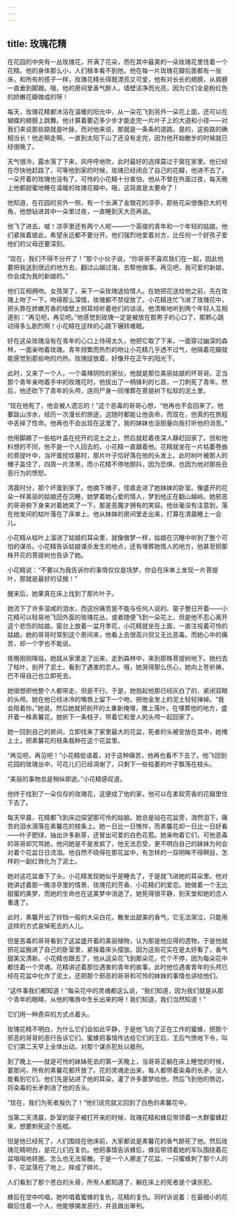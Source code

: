 ```yaml
---
---
---
```

title: 玫瑰花精
---



在花园的中央有一丛玫瑰花，开满了花朵，而在其中最美的一朵玫瑰花里住着一个花精。他的身体那么小，人们根本看不到他。他在每一片玫瑰花瓣后面都有一张床，和所有的孩子一样，玫瑰花精长得既漂亮又可爱，他有对长长的翅膀，从肩膀一直垂到脚跟。哦，他的房间里香气醉人，墙壁洁净而光亮，因为它们全是粉红色的娇嫩花瓣做成的呀！

每天，玫瑰花精都沐浴在温暖的阳光中，从一朵花飞到另外一朵花上面，还可以在蝴蝶的翅膀上跳舞。他计算着要迈多少步才能走完一片叶子上的大道和小径——对我们来说那些路就是叶脉，而对他来说，那就是一条条的道路。是的，这些路的确相当长！他走啊走啊，一直到太阳下山了还没有走完，因为他开始散步的时候就已经很晚了。

天气很冷，露水落了下来，风呼呼地吹，此时最好的选择莫过于窝在家里。他已经在尽快地赶路了，可等他到家的时候，玫瑰已经闭合了自己的花瓣，他进不去了，一朵开着的玫瑰也没有了。可怜的小花精十分害怕，他从不曾在外面过夜，每天晚上他都甜蜜地睡在温暖的玫瑰花瓣中。哦，这简直是太要命了！

他知道，在花园的另外一侧，有一个长满了金银花的凉亭，那些花朵很像巨大的号角，他想钻进其中一朵里过夜，一直睡到天大亮再说。

他飞了进去。嘘！凉亭里还有两个人呢——一个英俊的青年和一个年轻的姑娘。他们紧挨着彼此，希望永远都不要分开。他们强烈地爱着对方，比任何一个好孩子爱他们的父母还要深刻。

“现在，我们不得不分开了！”那个小伙子说，“你哥哥不喜欢我们在一起，因此他要把我送到很远的地方去，翻过山越过海，去帮他做事。再见吧，我可爱的新娘，你会成为我的新娘的。”

他们互相拥吻。女孩哭了，采下一朵玫瑰送给情人。在她把花送给他之前，先在玫瑰上吻了一下，吻得那么深情，玫瑰都不禁绽放了。小花精连忙飞进了玫瑰花中，把头靠在娇嫩芳香的墙壁上侧耳倾听着他们的谈话。他清晰地听到两个年轻人互相道别：“再见吧，再见吧。”他感觉到玫瑰一定是被放在那男子的心口了，那颗心跳动得多么剧烈啊！小花精在这样的心跳下辗转难眠。

好在这朵玫瑰没有在青年的心口上待得太久，他把它取了下来，一面穿过幽深的森林，一面亲吻着玫瑰。青年频繁而热烈的吻让小花精几乎透不过气，他隔着花瓣就能感觉到那些吻的灼热，玫瑰绽放着，好像开在正午的阳光下。

此时，又来了一个人，一个毒辣阴险的家伙，他就是那位美丽姑娘的坏哥哥。正当那个青年亲吻着手中的玫瑰花时，他拔出了一柄锋利的匕首，一刀刺死了青年。然后，他还砍下了青年的头颅，连同尸身一同埋葬在菩提树下松软的泥土里。

“现在他死了，他会被人遗忘的！”这个恶毒的哥哥心想，“他再也不会回来了。他要跋山涉水，经历一次漫长的旅途，这随时都能让他丧命，而现在，他真的在旅程中丢掉了性命。他再也不会出现在这里了，我的妹妹也没胆量向我打听他的消息。”

他用脚踢了一些枯叶盖在挖开的泥土之上，然后就趁着夜深人静赶回家了。但和他料想的不同，他不是一个人回去的，小花精一直跟着他。花精就坐在一片枯萎卷曲的菩提叶中，当坏蛋挖坟墓时，那片叶子恰好落在他的头发上。此时树叶被那人的帽子盖住了，四周一片漆黑，而小花精不停地颤抖，因为恐惧，也因为他对那些丑恶行为的愤怒。

清晨时分，那个坏蛋到家了。他摘下帽子，径直走进了她妹妹的卧室。像盛开的花朵一样美丽的姑娘还在沉睡，她梦着她心爱的情人，梦到他正在翻山越岭。她邪恶的哥哥俯下身来对着她笑了一下，那是恶魔才拥有的笑容。他丝毫没有注意到，落在他发间的枯叶落在了床单上。他从妹妹的房间里走出来，打算在清晨睡上一会儿。

小花精从枯叶上溜进了姑娘的耳朵里，就像做梦一样，姑娘在沉睡中听到了整个可怕的谋杀。小花精告诉姑娘谋杀发生的地点，还有埋葬她情人的地方，他甚至把那株开花的菩提树也告诉了她。

小花精说：“不要以为我告诉你的事情仅仅是场梦，你会在床单上发现一片菩提叶，那就是最好的证据！”

醒来后，她果真在床上找到了那片叶子。

她流下了许多湿咸的泪水，而这份痛苦是不能与任何人说的。窗子整日开着——小花精可以轻易地飞回外面的玫瑰花丛，或者随便飞到一朵花上，但是他不忍心离开这个悲伤的姑娘。窗台上放着一盆月季花，小花精就坐在上面，一直注视着可怜的姑娘。她的哥哥时常到这个房间来，他看上去很高兴但又无比恶毒。而她心中的痛苦，却一个字也不能说。

夜晚刚刚降临，她就从家里走了出来，走到森林中，来到那株菩提树地下。她扫去了枯叶，剖开了泥土，看到了遇害的恋人。哦，她哭得那么伤心，她向上苍祈祷，巴不得自己也立即死去。

她很想把他整个人都带走，但是不行。于是，她抱起他那已经灰白了的、紧闭双眼的头颅。她在他已经冰冷的嘴唇上留下一个吻，把他金发上的泥土轻轻掸掉。“我会陪着你。”她说。然后她就把剖开的土重新掩埋，撒上落叶。在埋葬他的地方，盛开着一株素馨花，她折下一条枝子，带着它和爱人的头颅一起回家了。

她一回到自己的房间，立即找来了家里最大的花盆，死者的头被安放在其中，她掩上土，把素馨花的枝条栽种在这个花盆里。

“再见吧，再见吧！”小花精低语着，对于这种痛苦，他再也看不下去了。他飞回到花园的玫瑰丛中，可花儿们已经凋谢了，只剩下一些枯萎的叶子飘荡在枝头。

“美丽的事物总是稍纵即逝。”小花精感叹道。

他终于找到了一朵仅存的玫瑰花，这便成了他的家，他可以在柔软芳香的花瓣里住下去了。

每天早晨，花精都飞到床边探望那可怜的姑娘。她总是站在花盆旁，潸然泪下，痛苦的泪水滴落在素馨花的枝条上。她一日比一日憔悴，而素馨花却一日比一日好看——叶子肥绿，抽出许多新芽，还冒出可爱的白色花苞。她亲吻着它们，可他恶毒的哥哥却咒骂她，他问她是不是发疯了，他无法忍受，更不明白自己的妹妹为何会对着个花盆日日流泪。他自然不晓得在那花盆中，有怎样的一双明眸不得瞑目，怎样的一副红唇化为了泥土。

她对这花盆垂下了头，小花精发现她似乎是睡去了，于是就飞进她的耳朵里。他对她讲述着那一晚凉亭里的情景、玫瑰花的芳香、小花精们的爱恋。她做着一个无比甜蜜的美梦，而她的生命也在这美梦中消逝了。她死得很平静，到天堂和她的恋人重逢了。

此时，素馨开出了铃铛一般的大朵白花，散发出甜美的香气，它无法哭泣，只能用这样的方式哀悼死去的人儿。

但是恶毒的哥哥看到了这盆盛开着的美丽植物，认为那是他应得的遗物，于是他就把花盆搬进了自己的卧室里，紧挨着床头摆放。因为这些花实在是太好看了，香气甜美又清新。小花精也跟去了，他从这朵花飞到那朵花，忙个不停，因为每朵花中都住着一个灵魂。花精讲述着那位遇害的青年的故事，此时他位遇害青年的头颅已经在花盆中化作了泥土，还把那个邪恶的哥哥和可怜的妹妹的事情也讲给他们。

“这件事我们都知道！”每朵花中的灵魂都这么说，“我们知道，因为我们就是从那个青年的眼睛，从他的嘴唇中生长出来的呀！我们知道，我们当然知道！”

它们用一种奇异的方式点着头。

玫瑰花精不明白，为什么它们会如此平静，于是他飞向了正在工作的蜜蜂，把那个邪恶的哥哥的恶行告诉它们。蜜蜂把事情传达给它们的王后，王后气愤地下令，叫它们第二天早上全体出动，对那个谋杀犯处以极刑。

到了晚上——就是可怜的妹妹死去的第一天晚上，当哥哥正躺在床上睡觉的时候，霎那间，所有的素馨花都开放了。花的灵魂走出来，每人都带着染毒的长矛，没人能看到它们。他们先是钻进了他的耳朵，灌了许多噩梦给他，然后飞到他的唇边，将染毒的长矛刺进了他的舌头。

“现在，我们为死者报仇了！”他们说完就又回到了白色的素馨花中。

当第二天清晨，卧室的窗子被打开来的时候，玫瑰花精和蜂后带领着一大群蜜蜂赶来，想要刺死这个恶棍。

但是他已经死了，人们围绕在他床前，大家都说是素馨花的香气醉死了他。然后玫瑰花精明白，是花儿们在复仇。他把事情告诉蜂后，蜂后带领着她的军队围绕着花盆嗡嗡地转圈，怎么也无法驱散。于是一个人挪走了花盆，一只蜜蜂刺了那个人的手，花盆落在了地上，摔成了碎片。

人们看到了那个苍白的头骨，所有人都知道了，躺在床上的死者是个谋杀犯。

蜂后在空中吟唱，她吟唱着蜜蜂的复仇，花精的复仇。同时诉说着：在最细小的花瓣后住着一个人，他能够揭发恶行，并且做出审判。
